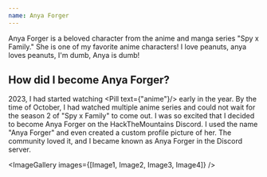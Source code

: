 ```yaml
---
name: Anya Forger
---
```



<article>

Anya Forger is a beloved character from the anime and manga series "Spy x Family." She is one of my favorite anime characters! I love peanuts, anya loves peanuts, I'm dumb, Anya is dumb!

<AnimeCharacter id="170256" className="not-prose" />

<h2>How did I become Anya Forger?</h2>

2023, I had started watching <Pill text={"anime"}/> early in the year. By the time of October, I had watched multiple anime series and could not wait for the season 2 of "Spy x Family" to come out. I was so excited that I decided to become Anya Forger on the HackTheMountains Discord. I used the name "Anya Forger" and even created a custom profile picture of her. The community loved it, and I became known as Anya Forger in the Discord server.

<ImageGallery images={[Image1, Image2, Image3, Image4]} />

</article>

